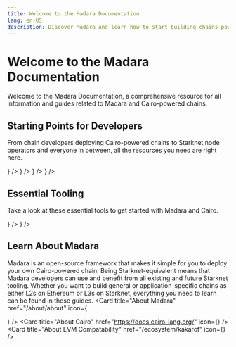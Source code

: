 ```yaml
---
title: Welcome to the Madara Documentation
lang: en-US
description: Discover Madara and learn how to start building chains powered by Cairo.
---
```


# Welcome to the Madara Documentation

Welcome to the Madara Documentation, a comprehensive resource for all information and guides related to Madara and Cairo-powered chains.

## Starting Points for Developers

From chain developers deploying Cairo-powered chains to Starknet node operators and everyone in between, all the resources you need are right here.

<Cards>
    <Card title="Chain Operators" href="/chain-operators/overview" icon={<Package size={24} color="#ff000d" />} />
    <Card title="App Chains" href="/app-chains/overview" icon={<PanelsTopLeft size={24} color="#ff000d"/>} />
    <Card title="Node Operators" href="/node-operators/overview" icon={<Server size={24} color="#ff000d"/>} />
    <Card title="Wallets" href="/wallets/guide" icon={<WalletMinimalIcon size={24} color="#ff000d"/>} />
</Cards>

## Essential Tooling

Take a look at these essential tools to get started with Madara and Cairo.

<Cards>
    <Card title="Madara Repo" href="https://github.com/madara-alliance/madara" icon={<Computer size={24} color="#ff000d" />} />
    <Card title="Bootstrapper" href="https://github.com/madara-alliance/madara-bootstrapper" icon={<Power size={24} color="#ff000d"/>} />
</Cards>



## Learn About Madara

Madara is an open-source framework that makes it simple for you to deploy your own Cairo-powered chain. Being Starknet-equivalent means that Madara developers can use and benefit from all existing and future Starknet tooling. Whether you want to build general or application-specific chains as either L2s on Ethereum or L3s on Starknet, everything you need to learn can be found in these guides.
<Cards>
    <Card title="About Madara" href="/about/about" icon={<Search size={24} color="#ff000d" />} />
    <Card title="About Cairo" href="https://docs.cairo-lang.org/" icon={<Pyramid size={24} color="#ff000d"/>} />
    <Card title="About EVM Compatability" href="/ecosystem/kakarot" icon={<Carrot size={24} color="#ff000d"/>} />
</Cards>
